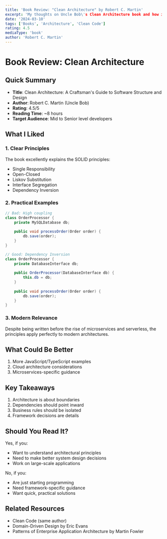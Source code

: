 ```yaml
---
title: 'Book Review: "Clean Architecture" by Robert C. Martin'
excerpt: 'My thoughts on Uncle Bob\'s Clean Architecture book and how its principles can be applied in modern web development.'
date: '2024-03-10'
tags: ['Books', 'Architecture', 'Clean Code']
rating: 4.5
mediaType: 'book'
author: 'Robert C. Martin'
---
```


# Book Review: Clean Architecture

## Quick Summary
- **Title**: Clean Architecture: A Craftsman's Guide to Software Structure and Design
- **Author**: Robert C. Martin (Uncle Bob)
- **Rating**: 4.5/5
- **Reading Time**: ~8 hours
- **Target Audience**: Mid to Senior level developers

## What I Liked

### 1. Clear Principles
The book excellently explains the SOLID principles:
- Single Responsibility
- Open-Closed
- Liskov Substitution
- Interface Segregation
- Dependency Inversion

### 2. Practical Examples
```java
// Bad: High coupling
class OrderProcessor {
    private MySQLDatabase db;
    
    public void processOrder(Order order) {
        db.save(order);
    }
}

// Good: Dependency Inversion
class OrderProcessor {
    private DatabaseInterface db;
    
    public OrderProcessor(DatabaseInterface db) {
        this.db = db;
    }
    
    public void processOrder(Order order) {
        db.save(order);
    }
}
```

### 3. Modern Relevance
Despite being written before the rise of microservices and serverless, the principles apply perfectly to modern architectures.

## What Could Be Better

1. More JavaScript/TypeScript examples
2. Cloud architecture considerations
3. Microservices-specific guidance

## Key Takeaways

1. Architecture is about boundaries
2. Dependencies should point inward
3. Business rules should be isolated
4. Framework decisions are details

## Should You Read It?

Yes, if you:
- Want to understand architectural principles
- Need to make better system design decisions
- Work on large-scale applications

No, if you:
- Are just starting programming
- Need framework-specific guidance
- Want quick, practical solutions

## Related Resources

- Clean Code (same author)
- Domain-Driven Design by Eric Evans
- Patterns of Enterprise Application Architecture by Martin Fowler 